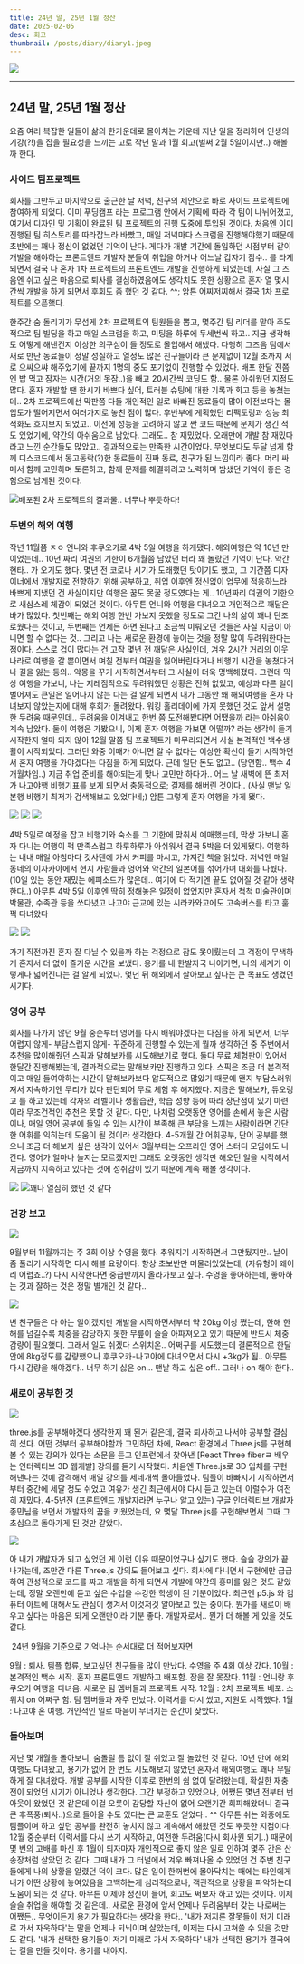 ```yaml
---
title: 24년 말, 25년 1월 정산
date: 2025-02-05
desc: 회고
thumbnail: /posts/diary/diary1.jpeg
---
```


![](/posts/diary/diary1.jpeg)

---

## 24년 말, 25년 1월 정산

요즘 여러 복잡한 일들이 삶의 한가운데로 몰아치는 가운데 
지난 일을 정리하며 인생의 기강(?!)을 잡을 필요성을 느끼는 고로
작년 말과 1월 회고(벌써 2월 5일이지만..) 해볼까 한다. 


### 사이드 팀프로젝트

회사를 그만두고 마지막으로 출근한 날 저녁, 친구의 제안으로 바로 사이드 프로젝트에 참여하게 되었다. 이미 푸딩캠프 라는 프로그램 안에서 기획에 따라 각 팀이 나뉘어졌고, 여기서 디자인 및 기획이 완료된 팀 프로젝트의 진행 도중에 투입된 것이다. 처음엔 이미 진행된 팀 히스토리를 따라잡느라 바빴고, 매일 저녁마다 스크럼을 진행해야했기 때문에 초반에는 꽤나 정신이 없었던 기억이 난다. 게다가 개발 기간에 돌입하던 시점부터 같이 개발을 해야하는 프론트엔드 개발자 분들이 취업을 하거나 어느날 갑자기 잠수.. 를 타게 되면서 결국 나 혼자 1차 프로젝트의 프론트엔드 개발을 진행하게 되었는데, 사실 그 즈음엔 쉬고 싶은 마음으로 퇴사를 결심하였음에도 생각치도 못한 상황으로 혼자 열 몇시간씩 개발을 하게 되면서 후회도 좀 했던 것 같다. ^^; 암튼 어찌저찌해서 결국 1차 프로젝트를 오픈했다. 

한주간 숨 돌리기가 무섭게 2차 프로젝트의 팀원들을 뽑고, 몇주간 팀 리더를 맡아 주도적으로 팀 빌딩을 하고 매일 스크럼을 하고, 미팅을 하루에 두세번씩 하고.. 지금 생각해도 어떻게 해낸건지 이상한 의구심이 들 정도로 몰입해서 해냈다. 다행히 그즈음 팀에서 새로 만난 동료들이 정말 성실하고 열정도 많은 친구들이라 큰 문제없이 12월 초까지 서로 으쌰으쌰 해주었기에 끝까지 1명의 중도 포기없이 진행할 수 있었다. 배포 한달 전쯤엔 밥 먹고 잠자는 시간(거의 못잠..)을 빼고 20시간씩 코딩도 함.. 물론 아쉬웠던 지점도 많다. 혼자 개발할 땐 한시가 바쁘다 싶어, 트러블 슈팅에 대한 기록과 회고 등을 놓쳤는데.. 2차 프로젝트에선 막판쯤 다들 개인적인 일로 바빠진 동료들이 많아 이전보다는 몰입도가 떨어지면서 여러가지로 놓친 점이 많다. 후반부에 계획했던 리팩토링과 성능 최적화도 흐지브지 되었고.. 이전에 성능을 고려하지 않고 짠 코드 때문에 문제가 생긴 적도 있었기에, 약간의 아쉬움으로 남았다. 그래도.. 참 재밌었다. 오래만에 개발 참 재밌다 라고 느낀 순간들도 많았고.. 결과적으로는 만족한 시간이었다. 무엇보다도 두달 넘게 함께 디스코드에서 동고동락(?)한 동료들이 진짜 동료, 친구가 된 느낌이라 좋다. 머리 싸매서 함께 고민하며 토론하고, 함께 문제를 해결하려고 노력하며 밤샜던 기억이 좋은 경험으로 남게된 것이다. 

![배포된 2차 프로젝트의 결과물.. 너무나 뿌듯하다!](/posts/diary/mobile&pc.png)


### 두번의 해외 여행 

작년 11월쯤 ㅈㅇ 언니와 후쿠오카로 4박 5일 여행을 하게됐다. 해외여행은 약 10년 만이었는데.. 10년 짜리 여권의 기한이 6개월쯤 남았던 터라 꽤 놀랐던 기억이 난다. 약간 현타.. 가 오기도 했다. 몇년 전 코로나 시기가 도래했던 탓이기도 했고, 그 기간쯤 디자이너에서 개발자로 전향하기 위해 공부하고, 취업 이후엔 정신없이 업무에 적응하느라 바쁘게 지냈던 건 사실이지만 여행은 꿈도 못꿀 정도였다는 게.. 10년짜리 여권의 기한으로 새삼스레 체감이 되었던 것이다. 아무튼 언니와 여행을 다녀오고 개인적으로 깨달은 바가 많았다. 첫번째는 해외 여행 한번 가보지 못했을 정도로 그간 나의 삶이 꽤나 단조로웠다는 것이고, 두번째는 언제든 하면 된다고 조금씩 미뤄오던 것들은 사실 지금이 아니면 할 수 없다는 것.. 그리고 나는 새로운 환경에 놓이는 것을 정말 많이 두려워한다는 점이다. 스스로 겁이 많다는 건 고작 몇년 전 깨달은 사실인데, 겨우 2시간 거리의 이웃 나라로 여행을 갈 뿐이면서 며칠 전부터 여권을 잃어버린다거나 비행기 시간을 놓쳤다거나 길을 잃는 등의.. 악몽을 꾸기 시작하면서부터 그 사실이 더욱 명백해졌다. 그런데 막상 여행을 가보니, 나는 지레짐작으로 두려워했던 상황은 전혀 없었고, 예상과 다른 일이 벌어져도 큰일은 일어나지 않는 다는 걸 알게 되면서 내가 그동안 왜 해외여행을 혼자 다녀보지 않았는지에 대해 후회가 몰려왔다. 워킹 홀리데이에 가지 못했던 것도 앞서 설명한 두려움 때문인데.. 두려움을 이겨내고 한번 쯤  도전해봤다면 어땠을까 라는 아쉬움이 계속 남았다. 둘이 여행은 가봤으니, 이제 혼자 여행을 가보면 어떨까? 라는 생각이 들기 시작한지 얼마 되지 않아 12월 말쯤 팀 프로젝트가 마무리되면서 사실 본격적인 백수생활이 시작되었다. 그러던 와중 이때가 아니면 갈 수 없다는 이상한 확신이 들기 시작하면서 혼자 여행을 가야겠다는 다짐을 하게 되었다. 근데 일단 돈도 없고.. (당연함.. 백수 4개월차임..) 지금 취업 준비를 해야되는게 맞나 고민만 하다가.. 어느 날 새벽에 뜬 최저가 나고야행 비행기표를 보게 되면서 충동적으로; 결제를 해버린 것이다..  (사실 맨날 일본행 비행기 최저가 검색해보고 있었다네;) 암튼 그렇게 혼자 여행을 가게 됐다. 


![](/posts/diary/nagoya1.png)
![](/posts/diary/nagoya2.png)
![](/posts/diary/nagoya3.png)

4박 5일로 예정을 잡고 비행기와 숙소를 그 기한에 맞춰서 예매했는데, 막상 가보니 혼자 다니는 여행이 퍽 만족스럽고 하루하루가 아쉬워서 결국 5박을 더 있게됐다. 여행하는 내내 매일 아침마다 킷사텐에 가서 커피를 마시고, 가져간 책을 읽었다. 저녁엔 매일 동네의 이자카야에서 현지 사람들과 영어와 약간의 일본어를 섞어가며 대화를 나눴다. (10일 있는 동안 재밌는 에피소드가 많은데.. 여기에 다 적기엔 끝도 없어질 것 같아 생략한다..) 아무튼 4박 5일 이후엔 딱히 정해놓은 일정이 없었지만 혼자서 척척 미술관이며 박물관, 수족관 등을 쏘다녔고 나고야 근교에 있는 시라카와고에도 고속버스를 타고 훌쩍 다녀왔다

![](/posts/diary/nagoya4.png)
![](/posts/diary/nagoya5.png)

가기 직전까진 혼자 잘 다닐 수 있을까 하는 걱정으로 잠도 못이뤘는데 그 걱정이 무색하게 혼자서 더 없이 즐거운 시간을 보냈다. 용기를 내 한발자국 나아가면, 나의 세계가 이렇게나 넓어진다는 걸 알게 되었다. 몇년 뒤 해외에서 살아보고 싶다는 큰 목표도 생겼던 시기다.


### 영어 공부

회사를 나가지 않던 9월 중순부터 영어를 다시 배워야겠다는 다짐을 하게 되면서, 너무 어렵지 않게- 부담스럽지 않게- 꾸준하게 진행할 수 있는게 뭘까 생각하던 중 주변에서 추천을 많이해줬던 스픽과 말해보카를 시도해보기로 했다. 둘다 무료 체험판이 있어서 한달간 진행해봤는데, 결과적으로는 말해보카만 진행하고 있다. 스픽은 조금 더 본격적이고 매일 들여야하는 시간이 말해보카보다 압도적으로 많았기 때문에 왠지 부담스러워져서 지속하기엔 무리가 있다 판단되어 무료 체험 후 해지했다. 지금은 말해보카, 듀오링고 를 하고 있는데 각자의 레벨이나 생활습관, 학습 성향 등에 따라 장단점이 있기 마련이라 무조건적인 추천은 못할 것 같다. 다만, 나처럼 오랫동안 영어를 손에서 놓은 사람이나, 매일 영어 공부에 들일 수 있는 시간이 부족해 큰 부담을 느끼는 사람이라면 간단한 어휘를 익히는데 도움이 될 것이라 생각한다. 4-5개월 간 어휘공부, 단어 공부를 했으니 조금 더 해보자 싶은 생각이 있어서 3월부터는 오프라인 영어 스터디 모임에도 나간다. 영어가 얼마나 늘지는 모르겠지만 그래도 오랫동안 생각만 해오던 일을 시작해서 지금까지 지속하고 있다는 것에 성취감이 있기 때문에 계속 해볼 생각이다. 


![](/posts/diary/voca1.png)
![꽤나 열심히 했던 것 같다](/posts/diary/voca2.png)


### 건강 보고

![](/posts/diary/swim.png)

9월부터 11월까지는 주 3회 이상 수영을 했다. 추워지기 시작하면서 그만뒀지만.. 날이 좀 풀리기 시작하면 다시 해볼 요량이다. 항상 초보반만 머물러있었는데, (자유형이 왜이리 어렵죠..?) 다시 시작한다면 중급반까지 올라가보고 싶다. 수영을 좋아하는데, 좋아하는 것과 잘하는 것은 정말 별개인 것 같다.. 


![](/posts/diary/Dog.png)

변 친구들은 다 아는 일이겠지만 개발을 시작하면서부터 약 20kg 이상 쪘는데, 한해 한해를 넘길수록 체중을 감당하지 못한 무릎이 슬슬 아파져오고 있기 때문에 반드시 체중 감량이 필요했다. 그래서 일도 쉬겠다 스위치온.. 어쩌구를 시도했는데 결론적으로 한달 안에 8kg정도를 감량했으나 후쿠오카-나고야에 다녀오면서 다시 +3kg가 됨.. 아무튼 다시 감량을 해야겠다.. 너무 하기 싫은 on... 맨날 하고 싶은 off.. 그러나 on 해야 한다.. 


### 새로이 공부한 것

![](/posts/diary/three2.png)

three.js를 공부해야겠다 생각한지 꽤 된거 같은데, 결국 퇴사하고 나서야 공부할 결심히 섰다. 어떤 것부터 공부해야할까 고민하던 차에, React 환경에서 Three.js를 구현해볼 수 있는 강의가 있다는 소문을 듣고 인프런에서 찾아낸 [React Three fiberㄹ 배우는 인터렉티브 3D 웹개발] 강의를 듣기 시작했다. 처음엔 Three.js로 3D 입체를 구현해낸다는 것에 감격해서 매일 강의를 세네개씩 몰아들었다. 팀플이 바빠지기 시작하면서부터 중간에 세달 정도 쉬었고 여유가 생긴 최근에서야 다시 듣고 있는데 이럴수가 여전히 재밌다. 4-5년전 (프론트엔드 개발자라면 누구나 알고 있는) 구글 인터렉티브 개발자 종민님을 보면서 개발자의 꿈을 키웠었는데, 요 몇달 Three.js를 구현해보면서 그때 그 초심으로 돌아가게 된 것만 같았다. 


![](/posts/diary/threejs.png)


아 내가 개발자가 되고 싶었던 게 이런 이유 때문이었구나 싶기도 했다. 슬슬 강의가 끝나가는데, 조만간 다른 Three.js 강의도 들어보고 싶다. 회사에 다니면서 구현에만 급급하여 관성적으로 코드를 짜고 개발을 하게 되면서 개발에 약간의 흥미를 잃은 것도 같았는데, 정말 오랜만에 듣고 싶은 수업을 수강한 학생이 된 기분이었다. 최근엔 p5.js 와 컴퓨터 아트에 대해서도 관심이 생겨서 이것저것 알아보고 있는 중이다. 뭔가를 새로이 배우고 싶다는 마음은 되게 오랜만이라 기분 좋다. 개발자로서.. 뭔가 더 해볼 게 있을 것도 같다.

​
24년 9월을 기준으로 기억나는 순서대로 더 적어보자면

9월 : 퇴사. 팀플 합류, 보고싶던 친구들을 많이 만났다. 수영을 주 4회 이상 갔다.
10월 : 본격적인 백수 시작. 혼자 프론트엔드 개발하고 배포함. 잠을 잘 못잤다.
11월 : 언니랑 후쿠오카 여행을 다녀옴. 새로운 팀 멤버들과 프로젝트 시작. 
12월 : 2차 프로젝트 배포. 스위치 on 어쩌구 함. 팀 멤버들과 자주 만났다. 이력서를 다시 썼고, 지원도 시작했다.
1월 : 나고야 혼 여행. 개인적인 일로 마음이 무너지는 순간이 잦았다. 

### 돌아보며

지난 몇 개월을 돌아보니, 숨돌릴 틈 없이 잘 쉬었고 잘 놀았던 것 같다. 10년 만에 해외여행도 다녀왔고, 용기가 없어 한 번도 시도해보지 않았던 혼자서 해외여행도 꽤나 무탈하게 잘 다녀왔다. 개발 공부를 시작한 이후로 한번의 쉼 없이 달려왔는데, 확실한 재충전이 되었던 시기가 아니었나 생각한다. 그간 부정하고 있었으나, 어쨌든 몇년 전부터 번아웃이 왔었던 것 같은데 이걸 오롯이 감당할 자신이 없어 오랜기간 회피해왔더니 결국 큰 후폭풍(퇴사..)으로 돌아올 수도 있다는 큰 교훈도 얻었다.. ^^ 아무튼 쉬는 와중에도 팀플이며 하고 싶던 공부를 완전히 놓치지 않고 계속해서 해왔던 것도 뿌듯한 지점이다. 12월 중순부터 이력서를 다시 쓰기 시작하고, 여전한 두려움(다시 회사원 되기..) 때문에 몇 번의 고배를 마신 후 1월이 되자마자 개인적으로 좋지 않은 일로 인하여 몇주 간은 산송장처럼 살았던 것 같다. 그때 내가 그 터널에서 겨우 빠져나올 수 있었던 건 주변 친구들에게 나의 상황을 알렸던 덕이 크다. 많은 일이 한꺼번에 몰아닥치는 때에는 타인에게 내가 어떤 상황에 놓여있음을 고백하는게 심리적으로나, 객관적으로 상황을 파악하는데 도움이 되는 것 같다. 아무튼 이제야 정신이 들어, 회고도 써보자 하고 있는 것이다. 이제 슬슬 취업을 해야할 것 같은데.. 새로운 환경에 앞서 언제나 두려움부터 갖는 나로써는 어쨌든.. 무엇이든지 용기가 필요하다는 생각을 한다.. '내가 저지른 잘못들이 저기 미래로 가서 자욱하다'는 말을 언제나 되뇌이며 살았는데, 이제는 다시 고쳐쓸 수 있을 것만도 같다.  '내가 선택한 용기들이 저기 미래로 가서 자욱하다' 내가 선택한 용기가 결국에는 길을 만들 것이다. 용기를 내야지.



